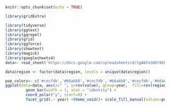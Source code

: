 ```r
knitr::opts_chunk$set(echo = TRUE)
```
```r


library(gridExtra)

library(tidyverse)
library(ggtext)
library(ggrepel)
library(grid)
library(ggforce)
library(showtext)
library(magick)
library(googlesheets4)
data<- read_sheet('https://docs.google.com/spreadsheets/d/1gANfa3d6Y4EGBuODZGbW4m6yHjCOSovfzkFLxvRhBrM/edit?usp=sharing')

data$region <- factor(data$region, levels = unique(data$region))


```
```r

pop_colors<- c('#cecfdb','#b6a6b8','#cecfdb','#b6a6b8','#cecfdb','#b6a6b8','#cecfdb','#b6a6b8','#f3b343','#7ba539','#d8252e','#e6e154','#3e6dbe')
ggplot(data=data, aes(x=" ", y=rev(value), group=year,  fill=rev(region))) +
         geom_bar(width = 1, stat = "identity") +
         coord_polar("y", start=0) + 
         facet_grid(.~ year) +theme_void()+ scale_fill_manual(values=pop_colors)
```
